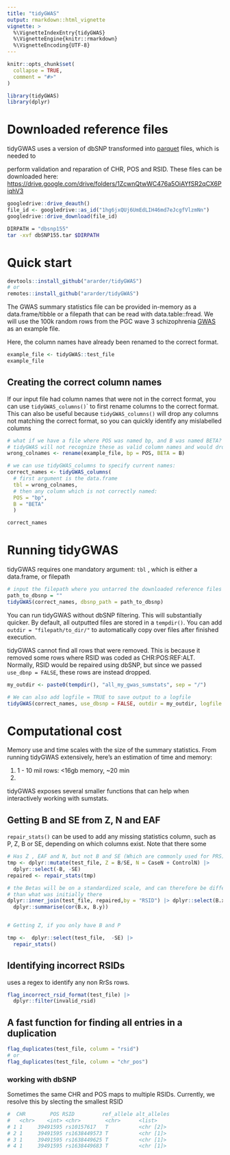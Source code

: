 ```yaml
---
title: "tidyGWAS"
output: rmarkdown::html_vignette
vignette: >
  %\VignetteIndexEntry{tidyGWAS}
  %\VignetteEngine{knitr::rmarkdown}
  %\VignetteEncoding{UTF-8}
---
```


```r
knitr::opts_chunk$set(
  collapse = TRUE,
  comment = "#>"
)
```

```r
library(tidyGWAS)
library(dplyr)
```

# Downloaded reference files

tidyGWAS uses a version of dbSNP transformed into [parquet](https://arrow.apache.org/docs/r/) files, which is needed to

perform validation and reparation of CHR, POS and RSID. These files can be downloaded here:\
<https://drive.google.com/drive/folders/1ZcwnQtwWC476a5OiAYfSR2qCX6PiqhV3>

```r
googledrive::drive_deauth()
file_id <- googledrive::as_id("1hg6jxQUj6UmEdLIH46md7eJcgfVlzmNn")
googledrive::drive_download(file_id)

```

```bash
DIRPATH = "dbsnp155"
tar -xvf dbSNP155.tar $DIRPATH

```

# Quick start

```r
devtools::install_github("ararder/tidyGWAS")
# or
remotes::install_github("ararder/tidyGWAS")
```

The GWAS summary statistics file can be provided in-memory as a data.frame/tibble or a filepath that can be read with data.table::fread. 
We will use the 100k random rows from the PGC wave 3 schizophrenia [GWAS](https://pgc.unc.edu/for-researchers/download-results/) as an example file.

Here, the column names have already been renamed to the correct format.

```r
example_file <- tidyGWAS::test_file
example_file
```

## Creating the correct column names

If our input file had column names that were not in the correct format, you can use `tidyGWAS_columns()`\` to first rename columns to the correct format. This can also be useful because `tidyGWAS_columns()` will drop any columns not matching the correct format, so you can quickly identify any mislabelled columns

```r
# what if we have a file where POS was named bp, and B was named BETA?
# tidyGWAS will not recognize these as valid column names and would drop them.
wrong_colnames <- rename(example_file, bp = POS, BETA = B)

# we can use tidyGWAS_columns to specify current names:
correct_names <- tidyGWAS_columns(
  # first argument is the data.frame
  tbl = wrong_colnames, 
  # then any column which is not correctly named:
  POS = "bp",
  B = "BETA"
  )

correct_names
```

# Running tidyGWAS

tidyGWAS requires one mandatory argument: `tbl` , which is either a data.frame, or filepath

```r
# input the filepath where you untarred the downloaded reference files
path_to_dbsnp = ""
tidyGWAS(correct_names, dbsnp_path = path_to_dbsnp)

```

You can run tidyGWAS without dbSNP filtering. This will substantially quicker. By default, all outputted files are stored in a `tempdir()`. You can add `outdir = "filepath/to_dir/"` to automatically copy over files after finished execution.

tidyGWAS cannot find all rows that were removed. This is because it removed some rows where RSID was coded as CHR:POS:REF:ALT. Normally, RSID would be repaired using dbSNP, but since we passed `use_dbnp = FALSE`, these rows are instead dropped.

```r
my_outdir <- paste0(tempdir(), "all_my_gwas_sumstats", sep = "/")

# We can also add logfile = TRUE to save output to a logfile
tidyGWAS(correct_names, use_dbsnp = FALSE, outdir = my_outdir, logfile = TRUE, dbsnp_path = path_to_dbsnp)
```

# Computational cost

Memory use and time scales with the size of the summary statistics.
From running tidyGWAS extensively, here's an estimation of time and memory:

1.  1 - 10 mil rows: <16gb memory, ~20 min
2. 

tidyGWAS exposes several smaller functions that can help when interactively working with sumstats.

## Getting B and SE from Z, N and EAF

`repair_stats()` can be used to add any missing statistics column, such as P, Z, B or SE, depending on which columns exist. Note that there some

```r
# Has Z , EAF and N, but not B and SE (Which are commonly used for PRS)
tmp <- dplyr::mutate(test_file, Z = B/SE, N = CaseN + ControlN) |> 
  dplyr::select(-B, -SE)
repaired <- repair_stats(tmp)

# the Betas will be on a standardized scale, and can therefore be different
# than what was initially there
dplyr::inner_join(test_file, repaired,by = "RSID") |> dplyr::select(B.x, B.y) |> 
  dplyr::summarise(cor(B.x, B.y))


# Getting Z, if you only have B and P

```

```r
tmp <-  dplyr::select(test_file,  -SE) |> 
  repair_stats()
```

## Identifying incorrect RSIDs

uses a regex to identify any non RrSs rows.

```r
flag_incorrect_rsid_format(test_file) |> 
  dplyr::filter(invalid_rsid)

```

## A fast function for finding all entries in a duplication

```r
flag_duplicates(test_file, column = "rsid")
# or 
flag_duplicates(test_file, column = "chr_pos")


```

### working with dbSNP

Sometimes the same CHR and POS maps to multiple RSIDs. Currently, we resolve this by slecting the smallest RSID

```r
#  CHR        POS RSID         ref_allele alt_alleles
#   <chr>    <int> <chr>        <chr>      <list>     
# 1 1     39491595 rs10157617   T          <chr [2]>  
# 2 1     39491595 rs1638449573 T          <chr [1]>  
# 3 1     39491595 rs1638449625 T          <chr [1]>  
# 4 1     39491595 rs1638449683 T          <chr [1]>  

```


